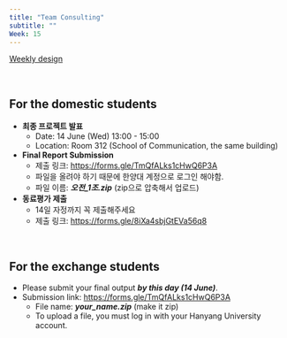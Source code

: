 ```yaml
---
title: "Team Consulting"
subtitle: ""
Week: 15
---
```


[Weekly design](https://changjunlee.com/teaching/ds101/weekly/)

<br>

## For the domestic students

-   **최종 프로젝트 발표**
    -   Date: 14 June (Wed) 13:00 - 15:00
    -   Location: Room 312 (School of Communication, the same building)
-   **Final Report Submission**
    -   제출 링크: <https://forms.gle/TmQfALks1cHwQ6P3A>
    -   파일을 올려야 하기 때문에 한양대 계정으로 로그인 해야함.
    -   파일 이름: ***오전_1조.zip*** (zip으로 압축해서 업로드)
-   **동료평가 제출**
    -   14일 자정까지 꼭 제출해주세요
    -   제출 링크: <https://forms.gle/8iXa4sbjGtEVa56q8>

<br>

## For the exchange students

-   Please submit your final output ***by this day (14 June)***.
-   Submission link: <https://forms.gle/TmQfALks1cHwQ6P3A>
    -   File name: ***your_name.zip*** (make it zip)
    -   To upload a file, you must log in with your Hanyang University account.
